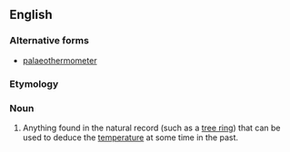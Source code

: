 ==English==

===Alternative forms===
* [[palaeothermometer]]

===Etymology===
{{prefix|paleo|thermometer|lang=en}}

===Noun===
{{wikipedia}}
{{en-noun}}

# {{context|archaeology|lang=en}} Anything found in the natural record (such as a [[tree ring]]) that can be used to deduce the [[temperature]] at some time in the past.